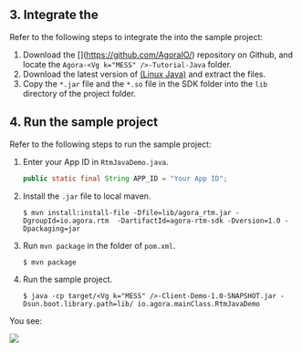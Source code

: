<PlatformWrapper platform="linux-java">


## 3. Integrate the <Vg k="MESS_SDK" />

Refer to the following steps to integrate the <Vg k="MESS_SDK" /> into the sample project:

1. Download the [<Vg k="SIG" />](https://github.com/AgoraIO/<Vg k="MESS" />) repository on Github, and locate the `Agora-<Vg k="MESS" />-Tutorial-Java` folder.
2.  Download the latest version of [<Vg k="MESS_SDK" /> (Linux Java)](../reference/downloads) and extract the files.
3. Copy the `*.jar` file and the `*.so` file in the SDK folder into the `lib` directory of the project folder.

## 4. Run the sample project

Refer to the following steps to run the sample project:

1. Enter your App ID in `RtmJavaDemo.java`.

    ```java
    public static final String APP_ID = "Your App ID";
	```

2. Install the `.jar` file to local maven.

    ```shell
    $ mvn install:install-file -Dfile=lib/agora_rtm.jar -DgroupId=io.agora.rtm  -DartifactId=agora-rtm-sdk -Dversion=1.0 -Dpackaging=jar
	```

3. Run `mvn package` in the folder of `pom.xml`.

    ```shell
    $ mvn package
	```

4. Run the sample project.

    ```shell
    $ java -cp target/<Vg k="MESS" />-Client-Demo-1.0-SNAPSHOT.jar -Dsun.boot.library.path=lib/ io.agora.mainClass.RtmJavaDemo
	```
You see:

![](https://web-cdn.agora.io/docs-files/1619686748194)

</PlatformWrapper>
